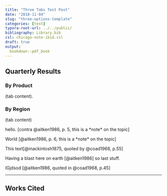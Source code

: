 ```yaml
---
title: "Three Tabs Test Post"
date: "2018-11-04"
slug: "three-options-template"
categories: [test]
typora-root-url: ../../public/
bibliography: Library.bib
csl: chicago-note-ibid.csl
draft: true
output:
  bookdown::pdf_book
---
```



## Quarterly Results {.tabset}

### By Product

(tab content).

### By Region

(tab content)

hello. [contra @aitken1986, p. 5,  this is a *note* on the topic]

World [@aitken1986, p. 6,  this is a *note* on the topic]

This text[@mackintosh1875, quoted by @coad1968, p.55]

Having a blast here on earth [@aitken1986] so last stuff.

IGjdsod [@aitken1986, quoted in @coad1968, p.45]

---

## Works Cited